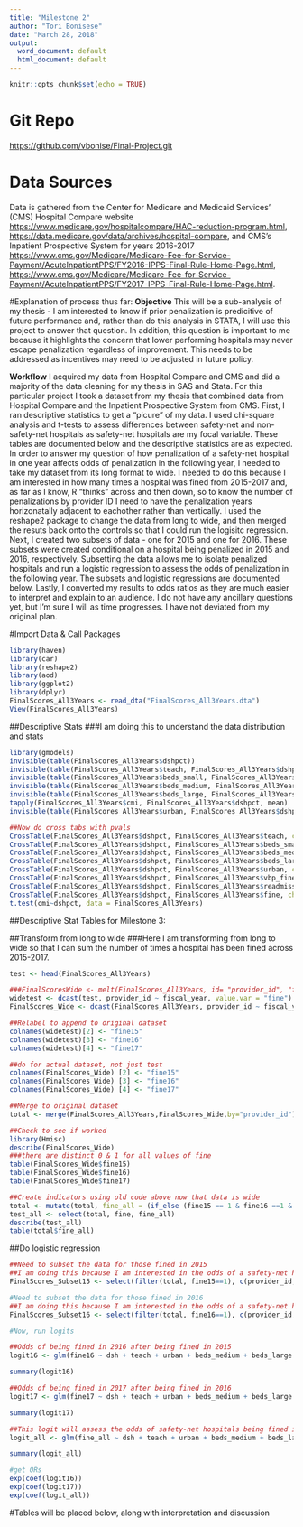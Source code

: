 ```yaml
---
title: "Milestone 2"
author: "Tori Bonisese"
date: "March 28, 2018"
output:
  word_document: default
  html_document: default
---
```


```r
knitr::opts_chunk$set(echo = TRUE)
```

# Git Repo
[https://github.com/vbonise/Final-Project.git](https://github.com/vbonise/Final-Project.git)

# Data Sources
Data is gathered from the Center for Medicare and Medicaid Services' (CMS)  Hospital Compare website  [https://www.medicare.gov/hospitalcompare/HAC-reduction-program.html](https://www.medicare.gov/hospitalcompare/HAC-reduction-program.html), [https://data.medicare.gov/data/archives/hospital-compare](https://data.medicare.gov/data/archives/hospital-compare), and CMS's Inpatient Prospective System for years 2016-2017 [https://www.cms.gov/Medicare/Medicare-Fee-for-Service-Payment/AcuteInpatientPPS/FY2016-IPPS-Final-Rule-Home-Page.html](https://www.cms.gov/Medicare/Medicare-Fee-for-Service-Payment/AcuteInpatientPPS/FY2016-IPPS-Final-Rule-Home-Page.html),  [https://www.cms.gov/Medicare/Medicare-Fee-for-Service-Payment/AcuteInpatientPPS/FY2017-IPPS-Final-Rule-Home-Page.html](https://www.cms.gov/Medicare/Medicare-Fee-for-Service-Payment/AcuteInpatientPPS/FY2017-IPPS-Final-Rule-Home-Page.html).


#Explanation of process thus far:
**Objective**
This will be a sub-analysis of my thesis - I am interested to know if prior penalization is predicitive of future performance and, rather than do this analysis in STATA, I will use this project to answer that question. In addition, this question is important to me because it highlights the concern that lower performing hospitals may never escape penalization regardless of improvement. This needs to be addressed as incentives may need to be adjusted in future policy.

**Workflow**
I acquired my data from Hospital Compare and CMS and did a majority of the data cleaning for my thesis in SAS and Stata. For this particular project I took a dataset from my thesis that combined data from Hospital Compare and the Inpatient Prospective System from CMS. First, I ran descriptive statistics to get a "picure" of my data. I used chi-square analysis and t-tests to assess differences between safety-net and non-safety-net hospitals as safety-net hospitals are my focal variable. These tables are documented below and the descriptive statistics are as expected. 
In order to answer my question of how penalization of a safety-net hospital in one year affects odds of penalization in the following year, I needed to take my dataset from its long format to wide. I needed to do this because I am interested in how many times a hospital was fined from 2015-2017 and, as far as I know, R "thinks" across and then down, so to know the number of penalizations by provider ID I need to have the penalization years horizonatally adjacent to eachother rather than vertically. I used the reshape2 package to change the data from long to wide, and then merged the resuts back onto the controls so that I could run the logisitc regression. Next, I created two subsets of data - one for 2015 and one for 2016. These subsets were created conditional on a hospital being penalized in 2015 and 2016, respectively. Subsetting the data allows me to isolate penalized hospitals and run a logistic regression to assess the odds of penalization in the following year. The subsets and logistic regressions are documented below. Lastly, I converted my results to odds ratios as they are much easier to interpret and explain to an audience. I do not have any ancillary questions yet, but I'm sure I will as time progresses. I have not deviated from my original plan.

#Import Data & Call Packages
```r
library(haven)
library(car)
library(reshape2)
library(aod)
library(ggplot2)
library(dplyr)
FinalScores_All3Years <- read_dta("FinalScores_All3Years.dta")
View(FinalScores_All3Years)
```

##Descriptive Stats
###I am doing this to understand the data distribution and stats 
```r
library(gmodels)
invisible(table(FinalScores_All3Years$dshpct))
invisible(table(FinalScores_All3Years$teach, FinalScores_All3Years$dshpct))
invisible(table(FinalScores_All3Years$beds_small, FinalScores_All3Years$dshpct))
invisible(table(FinalScores_All3Years$beds_medium, FinalScores_All3Years$dshpct))
invisible(table(FinalScores_All3Years$beds_large, FinalScores_All3Years$dshpct))
tapply(FinalScores_All3Years$cmi, FinalScores_All3Years$dshpct, mean)
invisible(table(FinalScores_All3Years$urban, FinalScores_All3Years$dshpct))

##Now do cross tabs with pvals
CrossTable(FinalScores_All3Years$dshpct, FinalScores_All3Years$teach, chisq=TRUE, format="SAS")
CrossTable(FinalScores_All3Years$dshpct, FinalScores_All3Years$beds_small, chisq = TRUE)
CrossTable(FinalScores_All3Years$dshpct, FinalScores_All3Years$beds_medium, chisq = TRUE)
CrossTable(FinalScores_All3Years$dshpct, FinalScores_All3Years$beds_large, chisq = TRUE)
CrossTable(FinalScores_All3Years$dshpct, FinalScores_All3Years$urban, chisq = TRUE)
CrossTable(FinalScores_All3Years$dshpct, FinalScores_All3Years$vbp_fine, chisq = TRUE)
CrossTable(FinalScores_All3Years$dshpct, FinalScores_All3Years$readmiss_fine, chisq = TRUE)
CrossTable(FinalScores_All3Years$dshpct, FinalScores_All3Years$fine, chisq = TRUE)
t.test(cmi~dshpct, data = FinalScores_All3Years)

```

##Descriptive Stat Tables for Milestone 3:

##Transform from long to wide
###Here I am transforming from long to wide so that I can sum the number of times a hospital has been fined across 2015-2017.
```r

test <- head(FinalScores_All3Years)

###FinalScoresWide <- melt(FinalScores_All3Years, id= "provider_id", "fiscal_year")
widetest <- dcast(test, provider_id ~ fiscal_year, value.var = "fine")
FinalScores_Wide <- dcast(FinalScores_All3Years, provider_id ~ fiscal_year, value.var = "fine")

##Relabel to append to original dataset
colnames(widetest)[2] <- "fine15"
colnames(widetest)[3] <- "fine16"
colnames(widetest)[4] <- "fine17"

##do for actual dataset, not just test
colnames(FinalScores_Wide) [2] <- "fine15"
colnames(FinalScores_Wide) [3] <- "fine16"
colnames(FinalScores_Wide) [4] <- "fine17"

##Merge to original dataset
total <- merge(FinalScores_All3Years,FinalScores_Wide,by="provider_id")

##Check to see if worked
library(Hmisc)
describe(FinalScores_Wide)
###there are distinct 0 & 1 for all values of fine
table(FinalScores_Wide$fine15)
table(FinalScores_Wide$fine16)
table(FinalScores_Wide$fine17)

##Create indicators using old code above now that data is wide
total <- mutate(total, fine_all = (if_else (fine15 == 1 & fine16 ==1 & fine17 == 1, 1, 0)))
test_all <- select(total, fine, fine_all)
describe(test_all)
table(total$fine_all)
```

##Do logistic regression
```r
##Need to subset the data for those fined in 2015
##I am doing this because I am interested in the odds of a safety-net hospital being fined in 2016 conditional on their being fined in 2015
FinalScores_Subset15 <- select(filter(total, fine15==1), c(provider_id, fiscal_year, fine, fine15, fine16, fine17, dsh, teach, urban, beds_small, beds_medium, beds_large, readmiss_fine, vbp_fine))

#Need to subset the data for those fined in 2016
##I am doing this because I am interested in the odds of a safety-net hospital being fined in 2017 conditional on their being fined in 2016
FinalScores_Subset16 <- select(filter(total, fine16==1), c(provider_id, fiscal_year, fine, fine15, fine16, fine17, dsh, teach, urban, beds_small, beds_medium, beds_large, readmiss_fine, vbp_fine))

#Now, run logits

##Odds of being fined in 2016 after being fined in 2015
logit16 <- glm(fine16 ~ dsh + teach + urban + beds_medium + beds_large +readmiss_fine + vbp_fine, data = FinalScores_Subset15, family=binomial(link="logit"))

summary(logit16)

##Odds of being fined in 2017 after being fined in 2016
logit17 <- glm(fine17 ~ dsh + teach + urban + beds_medium + beds_large +readmiss_fine + vbp_fine, data = FinalScores_Subset16, family=binomial(link="logit"))

summary(logit17)

##This logit will assess the odds of safety-net hospitals being fined in all 3 years
logit_all <- glm(fine_all ~ dsh + teach + urban + beds_medium + beds_large +readmiss_fine + vbp_fine, data = total, family=binomial(link="logit"))

summary(logit_all)

#get ORs
exp(coef(logit16))
exp(coef(logit17))
exp(coef(logit_all))

```

#Tables will be placed below, along with interpretation and discussion
